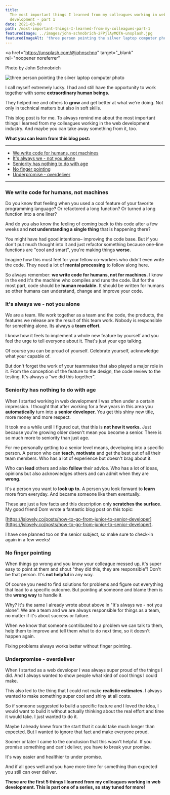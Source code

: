 ```yaml
---
title:
  The most important things I learned from my colleagues working in web
  development - part 1
date: 2021-03-08
path: /most-important-things-I-learned-from-my-colleagues-part-1
featuredImage: ../images/john-schnobrich-2FPjlAyMQTA-unsplash.jpg
featuredImageAlt: 'three person pointing the silver laptop computer photo'
---
```


<a
  href="https://unsplash.com/@johnschno"
  target="_blank"
  rel="noopener noreferrer"
>
  Photo by John Schnobrich
</a>

![three person pointing the silver laptop computer photo](../images/john-schnobrich-2FPjlAyMQTA-unsplash.jpg)

I call myself extremely lucky. I had and still have the opportunity to work
together with some **extraordinary human beings.**

They helped me and others to **grow** and get better at what we're doing. Not
only in technical matters but also in soft skills.

This blog post is for me. To always remind me about the most important things I
learned from my colleagues working in the web development industry. And maybe
you can take away something from it, too.

**What you can learn from this blog post:**

---

- [We write code for humans, not machines](#humans)
- [It's always we - not you alone](#team)
- [Seniority has nothing to do with age](#senior)
- [No finger pointing](#finger-pointing)
- [Underpromise - overdeliver](#under-promise)

---

### <a name='humans'></a> We write code for humans, not machines

Do you know that feeling when you used a cool feature of your favorite
programming language? Or refactored a long function? Or turned a long function
into a one liner?

And do you also know the feeling of coming back to this code after a few weeks
and **not understanding a single thing** that is happening there?

You might have had good intentions– improving the code base. But if you don't
put much thought into it and just refactor something because one-line functions
are "cool and smart", you're making things **worse**.

Imagine how this must feel for your fellow co-workers who didn't even write the
code. They need a lot of **mental processing** to follow along here.

So always remember: **we write code for humans, not for machines.** I know in
the end it's the machine who compiles and runs the code. But for the most part,
code should be **human readable.** It should be written for humans so other
humans can understand, change and improve your code.

### <a name='team'></a> It's always we - not you alone

We are a team. We work together as a team and the code, the products, the
features we release are the result of this team work. Nobody is responsible for
something alone. Its always a **team effort.**

I know how it feels to implement a whole new feature by yourself and you feel
the urge to tell everyone about it. That's just your ego talking.

Of course you can be proud of yourself. Celebrate yourself, acknowledge what
your capable of.

But don't forget the work of your teammates that also played a major role in it.
From the conception of the feature to the design, the code review to the
testing. It's always a "we did this together".

### <a name='senior'></a> Seniority has nothing to do with age

When I started working in web development I was often under a certain
impression. I thought that after working for a few years in this area you
**automatically** turn into a **senior developer.** You get this shiny new
title, more money and more respect.

It took me a while until I figured out, that this is **not how it works.** Just
because you're growing older doesn't mean you become a senior. There is so much
more to seniority than just age.

For me personally getting to a senior level means, developing into a specific
person. A person who can **teach**, **motivate** and get the best out of all
their team members. Who has a lot of experience but doesn't brag about it.

Who can **lead** others and also **follow** their advice. Who has a lot of
ideas, opinions but also acknowledges others and can admit when they are
**wrong**.

It's a person you want to **look up to.** A person you look forward to **learn**
more from everyday. And became someone like them eventually.

These are just a few facts and this description only **scratches the surface**.
My good friend Dom wrote a fantastic blog post on this topic:

[https://islovely.co/posts/how-to-go-from-junior-to-senior-developer](https://islovely.co/posts/how-to-go-from-junior-to-senior-developer).

I have one planned too on the senior subject, so make sure to check-in again in
a few weeks!

### <a name='finger-pointing'></a> No finger pointing

When things go wrong and you know your colleague messed up, it's super easy to
point at them and shout "they did this, they are responsible"! Don't be that
person. It's **not helpful** in any way.

Of course you need to find solutions for problems and figure out everything that
lead to a specific outcome. But pointing at someone and blame them is the
**wrong way** to handle it.

Why? It's the same I already wrote about above in "It's always we - not you
alone". We are a team and we are always responsible for things as a team, no
matter if it's about success or failure.

When we know that someone contributed to a problem we can talk to them, help
them to improve and tell them what to do next time, so it doesn't happen again.

Fixing problems always works better without finger pointing.

<CoffeeHint />

### <a name='under-promise'></a> Underpromise - overdeliver

When I started as a web developer I was always super proud of the things I did.
And I always wanted to show people what kind of cool things I could make.

This also led to the thing that I could not make **realistic estimates.** I
always wanted to make something super cool and shiny at all costs.

So if someone suggested to build a specific feature and I loved the idea, I
would want to build it without actually thinking about the real effort and time
it would take. I just wanted to do it.

Maybe I already knew from the start that it could take much longer than
expected. But I wanted to ignore that fact and make everyone proud.

Sooner or later I came to the conclusion that this wasn't helpful. If you
promise something and can't deliver, you have to break your promise.

It's way easier and healthier to under promise.

And if all goes well and you have more time for something than expected you
still can over deliver.

**These are the first 5 things I learned from my colleagues working in web
development. This is part one of a series, so stay tuned for more!**
